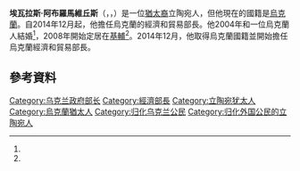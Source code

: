 {{Infobox Politician
| name          = 埃瓦拉斯·阿布羅馬維丘斯<br>Aivaras Abromavičius<br>Айварас Абромавічус
| image         = Айварас Абромавичус.jpg
| imagesize     = 
| caption       = 2015年的埃瓦拉斯·阿布羅馬維丘斯
| office        = 第5任烏克蘭經濟及貿易部長
| term_start    = 2014年12月2日
| term_end      = 2016年4月14日
| primeminister = [[阿爾謝尼·亞采尼克|阿爾謝尼·亞采尼克]]
| predecessor   = [[帕夫羅·舍列馬塔|帕夫羅·舍列馬塔]]
| successor     = Stepan Kubiv
| birth_date    = {{Birth date and age|df=yes|1976|01|21}}
| birth_place   = {{USSR}}[[立陶宛蘇維埃社會主義共和國|立陶宛]][[維爾紐斯|維爾紐斯]]
| alma_mater    = [[協和大學威斯康辛分校|協和大學威斯康辛分校]]
}}
'''埃瓦拉斯·阿布羅馬維丘斯'''（{{lang-ua|Айварас Абромавічус}}，{{lang-lt|Aivaras Abromavičius}}，{{bd|1976年|1月21日|}}）是一位[[猶太裔|猶太裔]]立陶宛人，但他現在的國籍是[[烏克蘭|烏克蘭]]。自2014年12月起，他擔任烏克蘭的經濟和貿易部長。他2004年和一位烏克蘭人結婚<ref name=LT141204/>，2008年開始定居在[[基輔|基輔]]<ref name=RFE141203/>。2014年12月，他取得烏克蘭國籍並開始擔任烏克蘭經濟和貿易部長。

== 參考資料 ==
{{Reflist|refs=
<ref name=RFE141203>{{cite news |url= http://www.rferl.org/content/ukraine-new-ministers-foreign-born-jaresko-abromavicius-kvitashvili/26723564.html |title= Who Are Ukraine's New Foreign-Born Ministers? |first= Claire |last= Bigg |work= [[RFERL|RFERL]] |date= 3 December 2014 |accessdate= 2015-06-22 |archive-date= 2016-06-18 |archive-url= https://web.archive.org/web/20160618181150/http://www.rferl.org/content/ukraine-new-ministers-foreign-born-jaresko-abromavicius-kvitashvili/26723564.html |dead-url= no }}</ref>
<ref name=LT141204>{{cite news |url= http://www.lrytas.lt/pasaulis/rytai-vakarai/pilietybes-netenkantis-lietuvis-ukrainai-manes-reikia-labiau.htm?p=2 |title= Pilietybės netenkantis lietuvis: „Ukrainai manęs reikia labiau“ |language= lt |trans_title= On losing his Lithuanian citizenship: "I'm needed more in Ukraine" |first= Marius |last= Jokūbaitis |work= [[Lietuvos_rytas|Lietuvos rytas]] |date= 4 December 2014 |deadurl= yes |archiveurl= https://web.archive.org/web/20141210132130/http://www.lrytas.lt/pasaulis/rytai-vakarai/pilietybes-netenkantis-lietuvis-ukrainai-manes-reikia-labiau.htm?p=2 |archivedate= 2014年12月10日 |accessdate= 2015年6月22日 }}</ref>
}}

[[Category:乌克兰政府部长|Category:乌克兰政府部长]]
[[Category:經濟部長|Category:經濟部長]]
[[Category:立陶宛犹太人|Category:立陶宛犹太人]]
[[Category:烏克蘭猶太人|Category:烏克蘭猶太人]]
[[Category:归化乌克兰公民|Category:归化乌克兰公民]]
[[Category:归化外国公民的立陶宛人|Category:归化外国公民的立陶宛人]]
